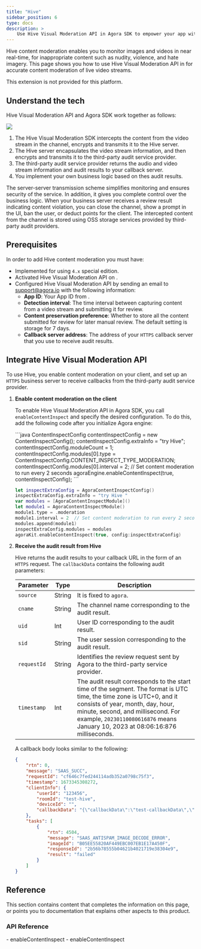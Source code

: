 ```yaml
---
title: "Hive"
sidebar_position: 6
type: docs
description: >
    Use Hive Visual Moderation API in Agora SDK to empower your app with accurate content moderation
---
```


Hive content moderation enables you to monitor images and videos in near real-time, for inappropriate content such as nudity, violence, and hate imagery. This page shows you how to use Hive Visual Moderation API in <Vg k="VSDK"/> for accurate content moderation of live video streams.

<PlatformWrapper notAllowed="android">
<PlatformWrapper notAllowed="ios">
This extension is not provided for this platform.
</PlatformWrapper>
</PlatformWrapper>
<PlatformWrapper notAllowed="web">
<PlatformWrapper notAllowed="macos">
<PlatformWrapper notAllowed="windows">
<PlatformWrapper notAllowed="flutter">
<PlatformWrapper notAllowed="react-native">

## Understand the tech

Hive Visual Moderation API and Agora SDK work together as follows:

![](/images/extensions-marketplace/hive-diagram.png)

1. The Hive Visual Moderation SDK intercepts the content from the video stream in the channel, encrypts and transmits it to the Hive server.
2. The Hive server encapsulates the video stream information, and then encrypts and transmits it to the third-party audit service provider.
3. The third-party audit service provider returns the audio and video stream information and audit results to your callback server.
4. You implement your own business logic based on thes audit results.

The server-server transmission scheme simplifies monitoring and ensures security of the service. In addition, it gives you complete control over the business logic. When your business server receives a review result indicating content violation, you can close the channel, show a prompt in the UI, ban the user, or deduct points for the client. The intercepted content from the channel is stored using OSS storage services provided by third-party audit providers.

## Prerequisites

In order to add Hive content moderation you must have:

- Implemented <Link to="../../../interactive-live-streaming/get-started/get-started-sdk"><Vg k="GET_STARTED"/> for <Vg k="ILS" /></Link> using <Vg k="VSDK" /> `4.x` special edition.
- Activated <Link to="{{Global.AGORA_CONSOLE_URL}}/marketplace/extension/introduce?serviceName=hive">Hive Visual Moderation API</Link> on <Vg k="CONSOLE" />.
- Configured Hive Visual Moderation API by sending an email to support@agora.io with the following information:
    - **App ID**: Your App ID from <Vg k="CONSOLE"/>.
    - **Detection interval**: The time interval between capturing content from a video stream and submitting it for review. 
    - **Content preservation preference**:	Whether to store all the content submitted for review for later manual review. The default setting is storage for 7 days.
    - **Callback server address**:	The address of your `HTTPS` callback server that you use to receive audit results.

## Integrate Hive Visual Moderation API

To use Hive, you enable content moderation on your client, and set up an `HTTPS` business server to receive callbacks from the third-party audit service provider.

1. **Enable content moderation on the client**

    To enable Hive Visual Moderation API in Agora SDK, you call `enableContentInspect` and specify the desired configuration. To do this, add the following code after you initialize Agora engine:

    <PlatformWrapper platform="android">
    ```java
    ContentInspectConfig contentInspectConfig = new ContentInspectConfig();
    contentInspectConfig.extraInfo = "try Hive";
    contentInspectConfig.moduleCount = 1;
    contentInspectConfig.modules[0].type = ContentInspectConfig.CONTENT_INSPECT_TYPE_MODERATION; 
    contentInspectConfig.modules[0].interval = 2; // Set content moderation to run every 2 seconds
    agoraEngine.enableContentInspect(true, contentInspectConfig);
    ```
    </PlatformWrapper>

    <PlatformWrapper platform="ios">

    ```swift
    let inspectExtraConfig = AgoraContentInspectConfig()
    inspectExtraConfig.extraInfo = "try Hive "
    var modules = [AgoraContentInspectModule]()
    let module1 = AgoraContentInspectModule()
    module1.type = .moderation  
    module1.interval = 2  // Set content moderation to run every 2 seconds
    modules.append(module1)
    inspectExtraConfig.modules = modules
    agoraKit.enableContentInspect(true, config:inspectExtraConfig)
    ```
    </PlatformWrapper>

2. **Receive the audit result from Hive**

    Hive returns the audit results to your callback URL in the form of an `HTTPS` request. The `callbackData` contains the following audit parameters:

    | Parameter |	Type |	Description |
    |-----------|--------|--------------|
    | `source`	| String | It is fixed to `agora`. |
    | `cname`	    | String |	The channel name corresponding to the audit result. |
    | `uid`	    | Int    | User ID corresponding to the audit result. |
    | `sid`       | String | The user session corresponding to the audit result. |
    | `requestId` |	String | Identifies the review request sent by Agora to the third-party service provider. |
    | `timestamp` |	Int | The audit result corresponds to the start time of the segment. The format is UTC time, the time zone is UTC+0, and it consists of year, month, day, hour, minute, second, and millisecond. For example, `20230110080616876` means January 10, 2023 at 08:06:16:876 milliseconds. |

    A callback body looks similar to the following:

    ```json
    {
        "rtn": 0,
        "message": "SAAS_SUCC",
        "requestId": "cf646c7fed244114adb352a0798c75f3",
        "timestamp": 1673345308272,
        "clientInfo": {
            "userId": "123456",
            "roomId": "test-hive",
            "deviceId": "",
            "callbackData": "{\"callbackData\":\"test-callbackData\",\"cname\":\"test-hive\",\"requestId\":\"B05EE55820AF449EBC007EB1E17A450F\",\"sid\":\"B05EE55820AF449EBC007EB1E17A4511\",\"source\":\"agora\",\"timestamp\":20230110100827580,\"uid\":123456}"
        },
        "tasks": [
            {
                "rtn": 4504,
                "message": "SAAS_ANTISPAM_IMAGE_DECODE_ERROR",
                "imageId": "B05EE55820AF449EBC007EB1E17A450F",
                "responseId": "2b56b78555b04621b4021719e38304e9",
                "result": "failed"
            }
        ]
    }
    ```

## Reference

This section contains content that completes the information on this page, or points you to documentation that explains other aspects to this product.

### API Reference

<PlatformWrapper platform="android">
- <Link to="{{Global.API_REF_ANDROID_ROOT}}/class_irtcengine.html#api_irtcengine_enablecontentinspect">enableContentInspect</Link>
</PlatformWrapper>

<PlatformWrapper platform="ios">
- <Link to="{{Global.API_REF_IOS_ROOT}}/class_irtcengine.html#api_irtcengine_enablecontentinspect">enableContentInspect</Link>
</PlatformWrapper>

</PlatformWrapper>
</PlatformWrapper>
</PlatformWrapper>
</PlatformWrapper>
</PlatformWrapper>